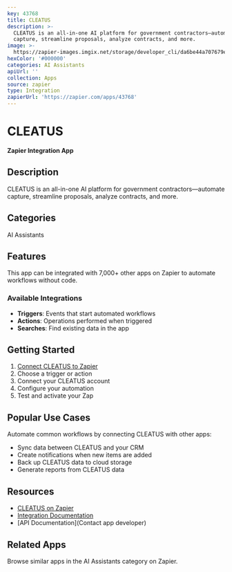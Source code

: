 ```yaml
---
key: 43768
title: CLEATUS
description: >-
  CLEATUS is an all-in-one AI platform for government contractors—automate
  capture, streamline proposals, analyze contracts, and more.
image: >-
  https://zapier-images.imgix.net/storage/developer_cli/da6be44a707679e8d38d87b93b347d86.png?auto=format%2Ccompress&ixlib=python-3.0.0&q=50
hexColor: '#000000'
categories: AI Assistants
apiUrl: ''
collection: Apps
source: zapier
type: Integration
zapierUrl: 'https://zapier.com/apps/43768'
---
```

# CLEATUS

**Zapier Integration App**

## Description

CLEATUS is an all-in-one AI platform for government contractors—automate capture, streamline proposals, analyze contracts, and more.

## Categories

AI Assistants

## Features

This app can be integrated with 7,000+ other apps on Zapier to automate workflows without code.

### Available Integrations

- **Triggers**: Events that start automated workflows
- **Actions**: Operations performed when triggered
- **Searches**: Find existing data in the app

## Getting Started

1. [Connect CLEATUS to Zapier](https://zapier.com/apps/43768)
2. Choose a trigger or action
3. Connect your CLEATUS account
4. Configure your automation
5. Test and activate your Zap

## Popular Use Cases

Automate common workflows by connecting CLEATUS with other apps:

- Sync data between CLEATUS and your CRM
- Create notifications when new items are added
- Back up CLEATUS data to cloud storage
- Generate reports from CLEATUS data

## Resources

- [CLEATUS on Zapier](https://zapier.com/apps/43768)
- [Integration Documentation](https://zapier.com/apps/43768/integrations)
- [API Documentation](Contact app developer)

## Related Apps

Browse similar apps in the AI Assistants category on Zapier.
